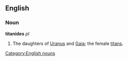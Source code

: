 ==English==
===Noun===

'''titanides'''  ''pl''

# {{Greek mythology}} The daughters of [[Uranus]] and [[Gaia]]; the female [[titan]]s.

[[Category:English nouns]]